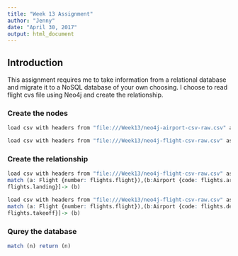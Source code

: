 ```yaml
---
title: "Week 13 Assignment"
author: "Jenny"
date: "April 30, 2017"
output: html_document
---
```


## Introduction

This assignment requires me to take information from a relational database and migrate it to a NoSQL database of your own choosing. I choose to read flight cvs file using Neo4j and create the relationship. 

### Create the nodes

```r
load csv with headers from "file:///Week13/neo4j-airport-csv-raw.csv" as airports create (a1:Airport {code: airports.label, city: airports.city, state: airports.state})

load csv with headers from "file:///Week13/neo4j-flight-csv-raw.csv" as flights create (n:Flight {number: flights.flight, airline: flights.airline, capacity: flights.capacity}
```

### Create the relationship
```r
load csv with headers from "file:///Week13/neo4j-flight-csv-raw.csv" as flights
match (a: Flight {number: flights.flight}),(b:Airport {code: flights.arrive}) create (a) -[r:Arrives {landing:
flights.landing}]-> (b)

load csv with headers from "file:///Week13/neo4j-flight-csv-raw.csv" as flights
match (a: Flight {number: flights.flight}),(b:Airport {code: flights.depart}) create (a) -[r:Departs {takeoff:
flights.takeoff}]-> (b)
```

### Qurey the database
```r
match (n) return (n)
```